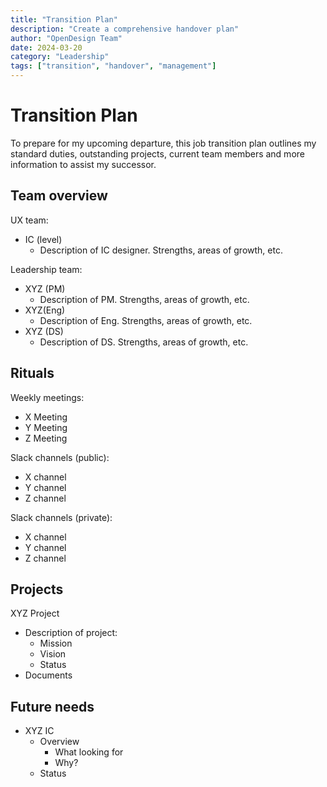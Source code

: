 ```yaml
---
title: "Transition Plan"
description: "Create a comprehensive handover plan"
author: "OpenDesign Team"
date: 2024-03-20
category: "Leadership"
tags: ["transition", "handover", "management"]
---
```


# Transition Plan 

<div class="bg-[#f6f8fa] border border-[#e5e7eb] rounded-lg p-6 my-8">
  <p class="text-[17px] leading-7 text-[#1a1f36]">
    To prepare for my upcoming departure, this job transition plan outlines my standard duties, outstanding projects, current team members and more information to assist my successor.
  </p>
</div>

## Team overview

UX team:

* IC (level)
   * Description of IC designer. Strengths, areas of growth, etc.

Leadership team:

* XYZ (PM)
   * Description of PM. Strengths, areas of growth, etc.
* XYZ(Eng)
   * Description of Eng. Strengths, areas of growth, etc.
* XYZ (DS)
   * Description of DS. Strengths, areas of growth, etc.

## Rituals

Weekly meetings:

* X Meeting
* Y Meeting
* Z Meeting

Slack channels (public):

* X channel
* Y channel
* Z channel

Slack channels (private):

* X channel
* Y channel
* Z channel

## Projects

XYZ Project

* Description of project:
   * Mission
   * Vision
   * Status
* Documents

## Future needs

* XYZ IC
   * Overview
      * What looking for
      * Why?
   * Status